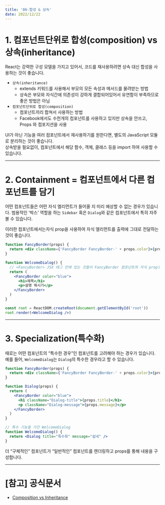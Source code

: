 ```yaml
---
title: '06-합성 & 상속'
date: 2022/12/22
---
```


# 1. 컴포넌트단위로 합성(composition) vs 상속(inheritance)

React는 강력한 구성 모델을 가지고 있어서, 코드를 재사용하려면 상속 대신 합성을 사용하는 것이 좋습니다.

- `상속(inheritance)`
  - extends 키워드를 사용해서 부모의 모든 속성과 메서드를 물려받는 방법
  - 상속은 부모와 자식간에 의존성이 강하게 결합되어있어서 유연함이 부족하므로 좋은 방법은 아님
- `컴포넌트단위로 합성(composition)`
  - 컴포넌트끼리 합쳐서 사용하는 방법
  - Facebook에서도 수천개의 컴포넌트를 사용하고 있지만 상속을 안쓰고, Props 와 컴포지션을 사용

UI가 아닌 기능을 여러 컴포넌트에서 재사용하기를 원한다면, 별도의 JavaScript 모듈로 분리하는 것이 좋습니다.\
상속받을 필요없이, 컴포넌트에서 해당 함수, 객체, 클래스 등을 import 하여 사용할 수 있습니다.

---

# 2. Containment = 컴포넌트에서 다른 컴포넌트를 담기

어떤 컴포넌트들은 어떤 자식 엘리먼트가 들어올 지 미리 예상할 수 없는 경우가 있습니다.
범용적인 ‘박스’ 역할을 하는 `Sidebar` 혹은 `Dialog`와 같은 컴포넌트에서 특히 자주 볼 수 있습니다.

이러한 컴포넌트에서는자식 prop을 사용하여 자식 엘리먼트를 출력에 그대로 전달하는 것이 좋습니다.

```jsx
function FancyBorder(props) {
  return <div className={'FancyBorder FancyBorder-' + props.color}>{props.children}</div>
}

function WelcomeDialog() {
  // <FancyBorder> JSX 태그 안에 있는 것들이 FancyBorder 컴포넌트의 자식 prop으로 전달
  return (
    <FancyBorder color="blue">
      <h1>제목</h1>
      <p>설명 뭐시기</p>
    </FancyBorder>
  )
}

const root = ReactDOM.createRoot(document.getElementById('root'))
root.render(<WelcomeDialog />)
```

---

# 3. Specialization(특수화)

때로는 어떤 컴포넌트의 “특수한 경우”인 컴포넌트를 고려해야 하는 경우가 있습니다.
예를 들어, `WelcomeDialog`는 `Dialog`의 특수한 경우라고 할 수 있습니다.

```jsx
function FancyBorder(props) {
  return <div className={'FancyBorder FancyBorder-' + props.color}>{props.children}</div>
}

function Dialog(props) {
  return (
    <FancyBorder color="blue">
      <h1 className="Dialog-title">{props.title}</h1>
      <p className="Dialog-message">{props.message}</p>
    </FancyBorder>
  )
}

// 특수 기능을 가진 WelcomeDialog
function WelcomeDialog() {
  return <Dialog title="특수화" message="쉽네" />
}
```

더 “구체적인” 컴포넌트가 “일반적인” 컴포넌트를 렌더링하고 props를 통해 내용을 구성합니다.

---

# [참고] 공식문서

- [Composition vs Inheritance](https://reactjs.org/docs/composition-vs-inheritance.html)
